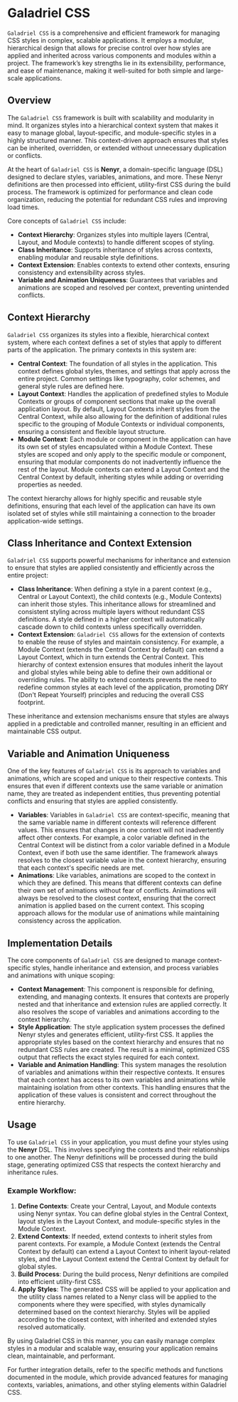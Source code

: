 # Galadriel CSS

`Galadriel CSS` is a comprehensive and efficient framework for managing CSS styles in complex, scalable applications. It employs a modular, hierarchical design that allows for precise control over how styles are applied and inherited across various components and modules within a project. The framework’s key strengths lie in its extensibility, performance, and ease of maintenance, making it well-suited for both simple and large-scale applications.

## Overview

The `Galadriel CSS` framework is built with scalability and modularity in mind. It organizes styles into a hierarchical context system that makes it easy to manage global, layout-specific, and module-specific styles in a highly structured manner. This context-driven approach ensures that styles can be inherited, overridden, or extended without unnecessary duplication or conflicts.

At the heart of `Galadriel CSS` is **Nenyr**, a domain-specific language (DSL) designed to declare styles, variables, animations, and more. These Nenyr definitions are then processed into efficient, utility-first CSS during the build process. The framework is optimized for performance and clean code organization, reducing the potential for redundant CSS rules and improving load times.

Core concepts of `Galadriel CSS` include:

-   **Context Hierarchy**: Organizes styles into multiple layers (Central, Layout, and Module contexts) to handle different scopes of styling.
-   **Class Inheritance**: Supports inheritance of styles across contexts, enabling modular and reusable style definitions.
-   **Context Extension**: Enables contexts to extend other contexts, ensuring consistency and extensibility across styles.
-   **Variable and Animation Uniqueness**: Guarantees that variables and animations are scoped and resolved per context, preventing unintended conflicts.

## Context Hierarchy

`Galadriel CSS` organizes its styles into a flexible, hierarchical context system, where each context defines a set of styles that apply to different parts of the application. The primary contexts in this system are:

-   **Central Context**: The foundation of all styles in the application. This context defines global styles, themes, and settings that apply across the entire project. Common settings like typography, color schemes, and general style rules are defined here.
-   **Layout Context**: Handles the application of predefined styles to Module Contexts or groups of component sections that make up the overall application layout. By default, Layout Contexts inherit styles from the Central Context, while also allowing for the definition of additional rules specific to the grouping of Module Contexts or individual components, ensuring a consistent and flexible layout structure.
-   **Module Context**: Each module or component in the application can have its own set of styles encapsulated within a Module Context. These styles are scoped and only apply to the specific module or component, ensuring that modular components do not inadvertently influence the rest of the layout. Module contexts can extend a Layout Context and the Central Context by default, inheriting styles while adding or overriding properties as needed.

The context hierarchy allows for highly specific and reusable style definitions, ensuring that each level of the application can have its own isolated set of styles while still maintaining a connection to the broader application-wide settings.

## Class Inheritance and Context Extension

`Galadriel CSS` supports powerful mechanisms for inheritance and extension to ensure that styles are applied consistently and efficiently across the entire project:

-   **Class Inheritance**: When defining a style in a parent context (e.g., Central or Layout Context), the child contexts (e.g., Module Contexts) can inherit those styles. This inheritance allows for streamlined and consistent styling across multiple layers without redundant CSS definitions. A style defined in a higher context will automatically cascade down to child contexts unless specifically overridden.
-   **Context Extension**: `Galadriel CSS` allows for the extension of contexts to enable the reuse of styles and maintain consistency. For example, a Module Context (extends the Central Context by default) can extend a Layout Context, which in turn extends the Central Context. This hierarchy of context extension ensures that modules inherit the layout and global styles while being able to define their own additional or overriding rules. The ability to extend contexts prevents the need to redefine common styles at each level of the application, promoting DRY (Don't Repeat Yourself) principles and reducing the overall CSS footprint.

These inheritance and extension mechanisms ensure that styles are always applied in a predictable and controlled manner, resulting in an efficient and maintainable CSS output.

## Variable and Animation Uniqueness

One of the key features of `Galadriel CSS` is its approach to variables and animations, which are scoped and unique to their respective contexts. This ensures that even if different contexts use the same variable or animation name, they are treated as independent entities, thus preventing potential conflicts and ensuring that styles are applied consistently.

-   **Variables**: Variables in `Galadriel CSS` are context-specific, meaning that the same variable name in different contexts will reference different values. This ensures that changes in one context will not inadvertently affect other contexts. For example, a color variable defined in the Central Context will be distinct from a color variable defined in a Module Context, even if both use the same identifier. The framework always resolves to the closest variable value in the context hierarchy, ensuring that each context's specific needs are met.
-   **Animations**: Like variables, animations are scoped to the context in which they are defined. This means that different contexts can define their own set of animations without fear of conflicts. Animations will always be resolved to the closest context, ensuring that the correct animation is applied based on the current context. This scoping approach allows for the modular use of animations while maintaining consistency across the application.

## Implementation Details

The core components of `Galadriel CSS` are designed to manage context-specific styles, handle inheritance and extension, and process variables and animations with unique scoping:

-   **Context Management**: This component is responsible for defining, extending, and managing contexts. It ensures that contexts are properly nested and that inheritance and extension rules are applied correctly. It also resolves the scope of variables and animations according to the context hierarchy.
-   **Style Application**: The style application system processes the defined Nenyr styles and generates efficient, utility-first CSS. It applies the appropriate styles based on the context hierarchy and ensures that no redundant CSS rules are created. The result is a minimal, optimized CSS output that reflects the exact styles required for each context.
-   **Variable and Animation Handling**: This system manages the resolution of variables and animations within their respective contexts. It ensures that each context has access to its own variables and animations while maintaining isolation from other contexts. This handling ensures that the application of these values is consistent and correct throughout the entire hierarchy.

## Usage

To use `Galadriel CSS` in your application, you must define your styles using the **Nenyr** DSL. This involves specifying the contexts and their relationships to one another. The Nenyr definitions will be processed during the build stage, generating optimized CSS that respects the context hierarchy and inheritance rules.

### Example Workflow:

1. **Define Contexts**: Create your Central, Layout, and Module contexts using Nenyr syntax. You can define global styles in the Central Context, layout styles in the Layout Context, and module-specific styles in the Module Context.
2. **Extend Contexts**: If needed, extend contexts to inherit styles from parent contexts. For example, a Module Context (extends the Central Context by default) can extend a Layout Context to inherit layout-related styles, and the Layout Context extend the Central Context by default for global styles.
3. **Build Process**: During the build process, Nenyr definitions are compiled into efficient utility-first CSS.
4. **Apply Styles**: The generated CSS will be applied to your application and the utility class names related to a Nenyr class will be applied to the components where they were specified, with styles dynamically determined based on the context hierarchy. Styles will be applied according to the closest context, with inherited and extended styles resolved automatically.

By using Galadriel CSS in this manner, you can easily manage complex styles in a modular and scalable way, ensuring your application remains clean, maintainable, and performant.

For further integration details, refer to the specific methods and functions documented in the module, which provide advanced features for managing contexts, variables, animations, and other styling elements within Galadriel CSS.
